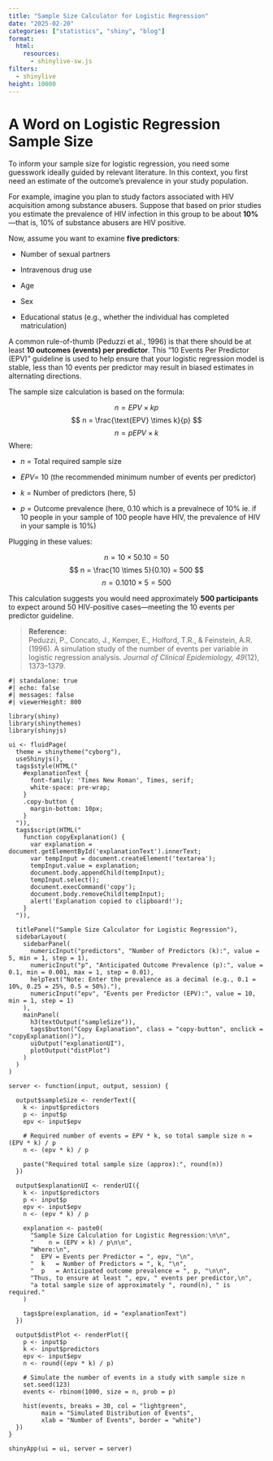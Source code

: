 ```yaml
---
title: "Sample Size Calculator for Logistic Regression"
date: "2025-02-20"
categories: ["statistics", "shiny", "blog"]
format:
  html:
    resources:
      - shinylive-sw.js
filters:
  - shinylive
height: 10000
---
```


# A Word on Logistic Regression Sample Size

To inform your sample size for logistic regression, you need some guesswork ideally guided by relevant literature. In this context, you first need an estimate of the outcome’s prevalence in your study population.

For example, imagine you plan to study factors associated with HIV acquisition among substance abusers. Suppose that based on prior studies you estimate the prevalence of HIV infection in this group to be about **10%**—that is, 10% of substance abusers are HIV positive.

Now, assume you want to examine **five predictors**:

-   Number of sexual partners

-   Intravenous drug use

-   Age

-   Sex

-   Educational status (e.g., whether the individual has completed matriculation)

A common rule-of-thumb (Peduzzi et al., 1996) is that there should be at least **10 outcomes (events) per predictor**. This “10 Events Per Predictor (EPV)” guideline is used to help ensure that your logistic regression model is stable, less than 10 events per predictor may result in biased estimates in alternating directions.

The sample size calculation is based on the formula:

$$
n=EPV×kp
$$ $$
n = \frac{\text{EPV} \times k}{p}
$$ $$
n=pEPV×k​
$$ Where:

-   $n$ = Total required sample size

-   $EPV$= 10 (the recommended minimum number of events per predictor)

-   $k$ = Number of predictors (here, 5)

-   $p$ = Outcome prevalence (here, 0.10 which is a prevalnece of 10% ie. if 10 people in your sample of 100 people have HIV, the prevalence of HIV in your sample is 10%)

Plugging in these values:

$$
n=10×50.10=50
$$ $$
n = \frac{10 \times 5}{0.10} = 500
$$ $$
n=0.1010×5​=500
$$

This calculation suggests you would need approximately **500 participants** to expect around 50 HIV-positive cases—meeting the 10 events per predictor guideline.

> **Reference:**\
> Peduzzi, P., Concato, J., Kemper, E., Holford, T.R., & Feinstein, A.R. (1996). A simulation study of the number of events per variable in logistic regression analysis. *Journal of Clinical Epidemiology, 49*(12), 1373–1379.

```shinylive-r
#| standalone: true
#| echo: false 
#| messages: false
#| viewerHeight: 800

library(shiny)
library(shinythemes)
library(shinyjs)

ui <- fluidPage(
  theme = shinytheme("cyborg"),
  useShinyjs(),
  tags$style(HTML("
    #explanationText {
      font-family: 'Times New Roman', Times, serif;
      white-space: pre-wrap;
    }
    .copy-button {
      margin-bottom: 10px;
    }
  ")),
  tags$script(HTML("
    function copyExplanation() {
      var explanation = document.getElementById('explanationText').innerText;
      var tempInput = document.createElement('textarea');
      tempInput.value = explanation;
      document.body.appendChild(tempInput);
      tempInput.select();
      document.execCommand('copy');
      document.body.removeChild(tempInput);
      alert('Explanation copied to clipboard!');
    }
  ")),
  
  titlePanel("Sample Size Calculator for Logistic Regression"),
  sidebarLayout(
    sidebarPanel(
      numericInput("predictors", "Number of Predictors (k):", value = 5, min = 1, step = 1),
      numericInput("p", "Anticipated Outcome Prevalence (p):", value = 0.1, min = 0.001, max = 1, step = 0.01),
      helpText("Note: Enter the prevalence as a decimal (e.g., 0.1 = 10%, 0.25 = 25%, 0.5 = 50%)."),
      numericInput("epv", "Events per Predictor (EPV):", value = 10, min = 1, step = 1)
    ),
    mainPanel(
      h3(textOutput("sampleSize")),
      tags$button("Copy Explanation", class = "copy-button", onclick = "copyExplanation()"),
      uiOutput("explanationUI"),
      plotOutput("distPlot")
    )
  )
)

server <- function(input, output, session) {
  
  output$sampleSize <- renderText({
    k <- input$predictors
    p <- input$p
    epv <- input$epv
    
    # Required number of events = EPV * k, so total sample size n = (EPV * k) / p
    n <- (epv * k) / p
    
    paste("Required total sample size (approx):", round(n))
  })
  
  output$explanationUI <- renderUI({
    k <- input$predictors
    p <- input$p
    epv <- input$epv
    n <- (epv * k) / p
    
    explanation <- paste0(
      "Sample Size Calculation for Logistic Regression:\n\n",
      "    n = (EPV × k) / p\n\n",
      "Where:\n",
      "  EPV = Events per Predictor = ", epv, "\n",
      "  k   = Number of Predictors = ", k, "\n",
      "  p   = Anticipated outcome prevalence = ", p, "\n\n",
      "Thus, to ensure at least ", epv, " events per predictor,\n",
      "a total sample size of approximately ", round(n), " is required."
    )
    
    tags$pre(explanation, id = "explanationText")
  })
  
  output$distPlot <- renderPlot({
    p <- input$p
    k <- input$predictors
    epv <- input$epv
    n <- round((epv * k) / p)
    
    # Simulate the number of events in a study with sample size n
    set.seed(123)
    events <- rbinom(1000, size = n, prob = p)
    
    hist(events, breaks = 30, col = "lightgreen",
         main = "Simulated Distribution of Events",
         xlab = "Number of Events", border = "white")
  })
}

shinyApp(ui = ui, server = server)


```